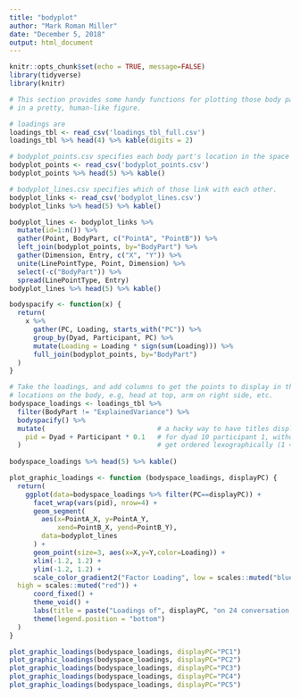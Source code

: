 ```yaml
---
title: "bodyplot"
author: "Mark Roman Miller"
date: "December 5, 2018"
output: html_document
---
```


```r
knitr::opts_chunk$set(echo = TRUE, message=FALSE)
library(tidyverse)
library(knitr)
```

```r
# This section provides some handy functions for plotting those body part loadings
# in a pretty, human-like figure. 

# loadings are 
loadings_tbl <- read_csv('loadings_tbl_full.csv')
loadings_tbl %>% head(4) %>% kable(digits = 2)

# bodyplot_points.csv specifies each body part's location in the space [-1,1]x[-1,1]
bodyplot_points <- read_csv('bodyplot_points.csv')
bodyplot_points %>% head(5) %>% kable()

# bodyplot_lines.csv specifies which of those link with each other.
bodyplot_links <- read_csv('bodyplot_lines.csv')
bodyplot_links %>% head(5) %>% kable()

bodyplot_lines <- bodyplot_links %>%
  mutate(id=1:n()) %>%
  gather(Point, BodyPart, c("PointA", "PointB")) %>%
  left_join(bodyplot_points, by="BodyPart") %>%
  gather(Dimension, Entry, c("X", "Y")) %>%
  unite(LinePointType, Point, Dimension) %>%
  select(-c("BodyPart")) %>%
  spread(LinePointType, Entry)
bodyplot_lines %>% head(5) %>% kable()

bodyspacify <- function(x) {
  return(
    x %>%
      gather(PC, Loading, starts_with("PC")) %>%
      group_by(Dyad, Participant, PC) %>%
      mutate(Loading = Loading * sign(sum(Loading))) %>%
      full_join(bodyplot_points, by="BodyPart")
  )
}
```

```r

# Take the loadings, and add columns to get the points to display in their proper
# locations on the body, e.g, head at top, arm on right side, etc.
bodyspace_loadings <- loadings_tbl %>%
  filter(BodyPart != "ExplainedVariance") %>%
  bodyspacify() %>%
  mutate(                            # a hacky way to have titles display as e.g, 10.1
    pid = Dyad + Participant * 0.1   # for dyad 10 participant 1, without letting numbers
  )                                  # get ordered lexographically (1 < 10 < 11 < 2)
  
bodyspace_loadings %>% head(5) %>% kable()

plot_graphic_loadings <- function (bodyspace_loadings, displayPC) {
  return(
    ggplot(data=bodyspace_loadings %>% filter(PC==displayPC)) + 
      facet_wrap(vars(pid), nrow=4) +
      geom_segment(
        aes(x=PointA_X, y=PointA_Y,
            xend=PointB_X, yend=PointB_Y),
        data=bodyplot_lines
      ) +
      geom_point(size=3, aes(x=X,y=Y,color=Loading)) + 
      xlim(-1.2, 1.2) +
      ylim(-1.2, 1.2) +
      scale_color_gradient2("Factor Loading", low = scales::muted("blue"), mid = "white",
  high = scales::muted("red")) +
      coord_fixed() +
      theme_void() +
      labs(title = paste("Loadings of", displayPC, "on 24 conversation participants")) +
      theme(legend.position = "bottom")
  )
}

```

```r
plot_graphic_loadings(bodyspace_loadings, displayPC="PC1")
plot_graphic_loadings(bodyspace_loadings, displayPC="PC2")
plot_graphic_loadings(bodyspace_loadings, displayPC="PC3")
plot_graphic_loadings(bodyspace_loadings, displayPC="PC4")
plot_graphic_loadings(bodyspace_loadings, displayPC="PC5")
```

